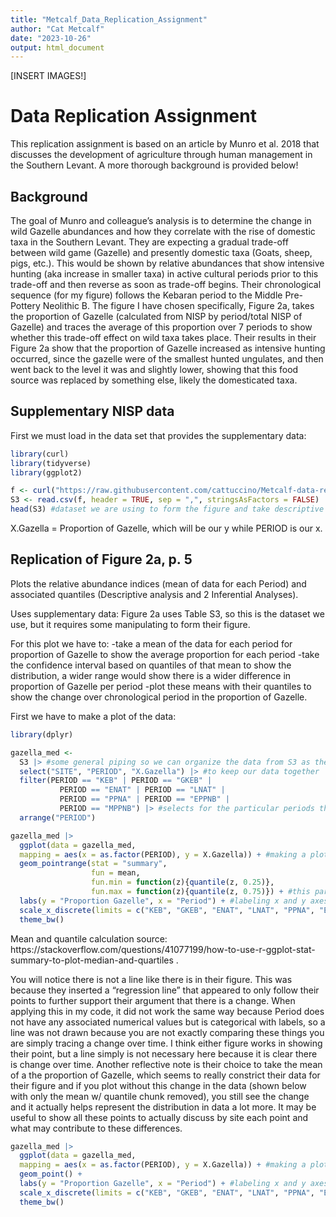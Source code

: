 ```yaml
---
title: "Metcalf_Data_Replication_Assignment"
author: "Cat Metcalf"
date: "2023-10-26"
output: html_document
---
```


[INSERT IMAGES!]

# Data Replication Assignment

This replication assignment is based on an article by Munro et al. 2018 that discusses the development of agriculture through human management in the Southern Levant. A more thorough background is provided below!

## Background

The goal of Munro and colleague's analysis is to determine the change in wild Gazelle abundances and how they correlate with the rise of domestic taxa in the Southern Levant. They are expecting a gradual trade-off between wild game (Gazelle) and presently domestic taxa (Goats, sheep, pigs, etc.). This would be shown by relative abundances that show intensive hunting (aka increase in smaller taxa) in active cultural periods prior to this trade-off and then reverse as soon as trade-off begins. Their chronological sequence (for my figure) follows the Kebaran period to the Middle Pre-Pottery Neolithic B. The figure I have chosen specifically, Figure 2a, takes the proportion of Gazelle (calculated from NISP by period/total NISP of Gazelle) and traces the average of this proportion over 7 periods to show whether this trade-off effect on wild taxa takes place. Their results in their Figure 2a show that the proportion of Gazelle increased as intensive hunting occurred, since the gazelle were of the smallest hunted ungulates, and then went back to the level it was and slightly lower, showing that this food source was replaced by something else, likely the domesticated taxa. 

## Supplementary NISP data

First we must load in the data set that provides the supplementary data:
```r
library(curl)
library(tidyverse)
library(ggplot2)

f <- curl("https://raw.githubusercontent.com/cattuccino/Metcalf-data-replication-assignment/main/AN588%20DataRep%20SuppData%202.csv")
S3 <- read.csv(f, header = TRUE, sep = ",", stringsAsFactors = FALSE)
head(S3) #dataset we are using to form the figure and take descriptive statistics

```
X.Gazella = Proportion of Gazelle, which will be our y while PERIOD is our x.

## Replication of Figure 2a, p. 5
Plots the relative abundance indices (mean of data for each Period) and associated quantiles (Descriptive analysis and 2 Inferential Analyses).

Uses supplementary data: Figure 2a uses Table S3, so this is the dataset we use, but it requires some manipulating to form their figure. 

For this plot we have to:
-take a mean of the data for each period for proportion of Gazelle to show the average proportion for each period
-take the confidence interval based on quantiles of that mean to show the distribution, a wider range would show there is a wider difference in proportion of Gazelle per period
-plot these means with their quantiles to show the change over chronological period in the proportion of Gazelle.

First we have to make a plot of the data: 
```r
library(dplyr)
```

```r
gazella_med <- 
  S3 |> #some general piping so we can organize the data from S3 as they do
  select("SITE", "PERIOD", "X.Gazella") |> #to keep our data together
  filter(PERIOD == "KEB" | PERIOD == "GKEB" | 
           PERIOD == "ENAT" | PERIOD == "LNAT" | 
           PERIOD == "PPNA" | PERIOD == "EPPNB" | 
           PERIOD == "MPPNB") |> #selects for the particular periods they plot for
  arrange("PERIOD") 

```


```r
gazella_med |>
  ggplot(data = gazella_med, 
  mapping = aes(x = as.factor(PERIOD), y = X.Gazella)) + #making a plot comparing Period to proportion of Gazelle
  geom_pointrange(stat = "summary",
                  fun = mean,
                  fun.min = function(z){quantile(z, 0.25)},
                  fun.max = function(z){quantile(z, 0.75)}) + #this part of the calculation I found on a website (cited below), which takes the mean of each point while applying a confidence interval around each mean taken to show the range of distribution it could be (seen if you do not take the means and simply plot the values)
  labs(y = "Proportion Gazelle", x = "Period") + #labeling x and y axes
  scale_x_discrete(limits = c("KEB", "GKEB", "ENAT", "LNAT", "PPNA", "EPPNB", "MPPNB")) + #puts the periods in the order they have them in (chronological)
  theme_bw()
```

Mean and quantile calculation source: https://stackoverflow.com/questions/41077199/how-to-use-r-ggplot-stat-summary-to-plot-median-and-quartiles .

You will notice there is not a line like there is in their figure. This was because they inserted a "regression line" that appeared to only follow their points to further support their argument that there is a change. When applying this in my code, it did not work the same way because Period does not have any associated numerical values but is categorical with labels, so a line was not drawn because you are not exactly comparing these things you are simply tracing a change over time. I think either figure works in showing their point, but a line simply is not necessary here because it is clear there is change over time. Another reflective note is their choice to take the mean of a the proportion of Gazelle, which seems to really constrict their data for their figure and if you plot without this change in the data (shown below with only the mean w/ quantile chunk removed), you still see the change and it actually helps represent the distribution in data a lot more. It may be useful to show all these points to actually discuss by site each point and what may contribute to these differences.

```r
gazella_med |>
  ggplot(data = gazella_med, 
  mapping = aes(x = as.factor(PERIOD), y = X.Gazella)) + #making a plot comparing Period to proportion of Gazelle
  geom_point() +
  labs(y = "Proportion Gazelle", x = "Period") + #labeling x and y axes
  scale_x_discrete(limits = c("KEB", "GKEB", "ENAT", "LNAT", "PPNA", "EPPNB", "MPPNB")) + #puts the periods in the order they have them in (chronological)
  theme_bw()
```

